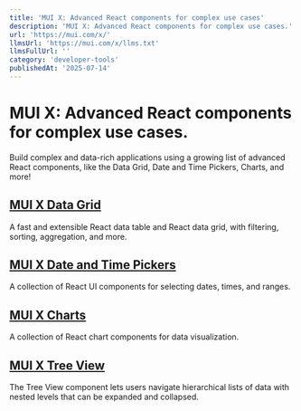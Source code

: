```yaml
---
title: 'MUI X: Advanced React components for complex use cases'
description: 'MUI X: Advanced React components for complex use cases.'
url: 'https://mui.com/x/'
llmsUrl: 'https://mui.com/x/llms.txt'
llmsFullUrl: ''
category: 'developer-tools'
publishedAt: '2025-07-14'
---
```


# MUI X: Advanced React components for complex use cases.

Build complex and data-rich applications using a growing list of advanced React components, like the Data Grid, Date and Time Pickers, Charts, and more!

## [MUI X Data Grid](https://mui.com/x/react-data-grid/)

A fast and extensible React data table and React data grid, with filtering, sorting, aggregation, and more.

## [MUI X Date and Time Pickers](https://mui.com/x/react-date-pickers/)

A collection of React UI components for selecting dates, times, and ranges.

## [MUI X Charts](https://mui.com/x/react-charts/)

A collection of React chart components for data visualization.

## [MUI X Tree View](https://mui.com/x/react-tree-view/)

The Tree View component lets users navigate hierarchical lists of data with nested levels that can be expanded and collapsed.

